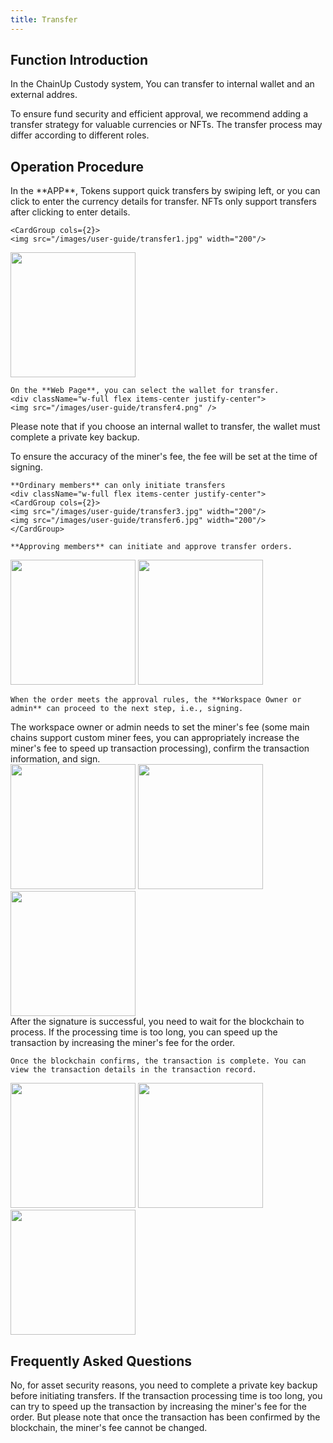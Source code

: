 ```yaml
---
title: Transfer
---
```


##  Function Introduction

In the ChainUp Custody system, You can transfer to internal wallet and an external addres.

To ensure fund security and efficient approval, we recommend adding a transfer strategy for valuable currencies or NFTs. The transfer process may differ according to different roles.

##  Operation Procedure

<Steps>
<Step title="Enter the Transfer Page">
    In the **APP**, Tokens support quick transfers by swiping left, or you can click to enter the currency details for transfer. NFTs only support transfers after clicking to enter details.
<div className="w-full flex items-center justify-center">

    <CardGroup cols={2}>
    <img src="/images/user-guide/transfer1.jpg" width="200"/>
   <img src="/images/user-guide/transfer2.jpg" width="200"/>
    </CardGroup>
</div>



    On the **Web Page**, you can select the wallet for transfer.
    <div className="w-full flex items-center justify-center">
    <img src="/images/user-guide/transfer4.png" />
</div>

</Step>
<Step title="Fill in and Confirm Transfer Information">
Please note that if you choose an internal wallet to transfer, the wallet must complete a private key backup.

To ensure the accuracy of the miner's fee, the fee will be set at the time of signing.
    
    **Ordinary members** can only initiate transfers
    <div className="w-full flex items-center justify-center">
    <CardGroup cols={2}>
    <img src="/images/user-guide/transfer3.jpg" width="200"/>
    <img src="/images/user-guide/transfer6.jpg" width="200"/>
    </CardGroup>
</div>
    
    **Approving members** can initiate and approve transfer orders.
 <div className="w-full flex items-center justify-center">
    <CardGroup cols={2}>
    <img src="/images/user-guide/transfer5.png" width="200"/>
 <img src="/images/user-guide/transfer8.png" width="200"/>
    </CardGroup>
</div>

    When the order meets the approval rules, the **Workspace Owner or admin** can proceed to the next step, i.e., signing.
</Step>


<Step title="Workspace Owner or Admin Confirms and Signs">
    The workspace owner or admin needs to set the miner's fee (some main chains support custom miner fees, you can appropriately increase the miner's fee to speed up transaction processing), confirm the transaction information, and sign.

<div className="w-full flex items-center justify-center">
    <CardGroup cols={3}>
    <img src="/images/user-guide/transfer9.jpg" width="200"/>
    <img src="/images/user-guide/transfer10.jpg" width="200"/>
 <img src="/images/user-guide/transfer11.jpg" width="200"/>
    </CardGroup>
</div>

</Step>
<Step title="Wait for Signature and Transaction Confirmation">
    After the signature is successful, you need to wait for the blockchain to process. If the processing time is too long, you can speed up the transaction by increasing the miner's fee for the order.
    
    Once the blockchain confirms, the transaction is complete. You can view the transaction details in the transaction record.

 <div className="w-full flex items-center justify-center">
    <CardGroup cols={3}>
    <img src="/images/user-guide/his1.png" width="200"/>
    <img src="/images/user-guide/his2.png" width="200"/>
     <img src="/images/user-guide/his3.png" width="200"/>
    </CardGroup>
</div>

</Step>
</Steps>

##  Frequently Asked Questions

<Accordion title="Can an Unbacked Workspace Initiate Transfers?">
No, for asset security reasons, you need to complete a private key backup before initiating transfers.
</Accordion>
<Accordion title="If the miner's fee I set is insufficient, can I increase it during the transaction?">
If the transaction processing time is too long, you can try to speed up the transaction by increasing the miner's fee for the order. But please note that once the transaction has been confirmed by the blockchain, the miner's fee cannot be changed.
</Accordion>

